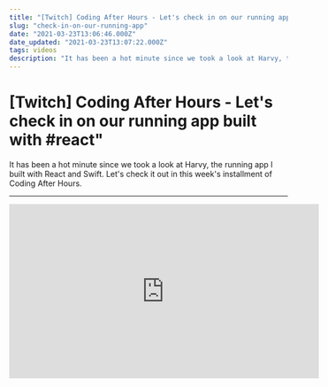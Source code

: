 ```yaml
---
title: "[Twitch] Coding After Hours - Let's check in on our running app built with #react"
slug: "check-in-on-our-running-app"
date: "2021-03-23T13:06:46.000Z"
date_updated: "2021-03-23T13:07:22.000Z"
tags: videos
description: "It has been a hot minute since we took a look at Harvy, the running app I built with React and Swift. Let's check it out in this week's installment of Coding After Hours."
---
```


# [Twitch] Coding After Hours - Let's check in on our running app built with #react"

It has been a hot minute since we took a look at Harvy, the running app I built with React and Swift. Let's check it out in this week's installment of Coding After Hours.

---

<iframe
  width="560"
  height="315"
  src="https://www.youtube.com/embed/_yCyioyFyJU"
  title="YouTube video player"
  frameborder="0"
  allow="accelerometer; autoplay; clipboard-write; encrypted-media; gyroscope; picture-in-picture"
  allowfullscreen
></iframe>
